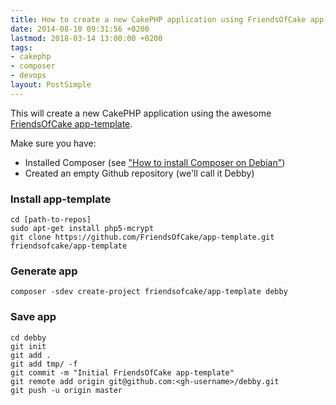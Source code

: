 ```yaml
---
title: How to create a new CakePHP application using FriendsOfCake app-template
date: 2014-08-10 09:31:56 +0200
lastmod: 2018-03-14 13:00:00 +0200
tags:
- cakephp
- composer
- devops
layout: PostSimple
---
```


This will create a new CakePHP application using the awesome [FriendsOfCake app-template](https://github.com/FriendsOfCake/app-template "FriendsOfCake app-template").

Make sure you have:

- Installed Composer (see ["How to install Composer on Debian"](/blog/2014/08/how-to-install-composer-on-debian/ "How to install Composer on Debian"))
- Created an empty Github repository (we'll call it Debby)

### Install app-template

```
cd [path-to-repos]
sudo apt-get install php5-mcrypt
git clone https://github.com/FriendsOfCake/app-template.git friendsofcake/app-template
```

### Generate app

```
composer -sdev create-project friendsofcake/app-template debby
```

### Save app

```
cd debby
git init
git add .
git add tmp/ -f
git commit -m "Initial FriendsOfCake app-template"
git remote add origin git@github.com:<gh-username>/debby.git
git push -u origin master
```
